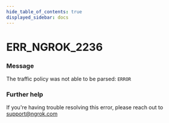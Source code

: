 ```yaml
---
hide_table_of_contents: true
displayed_sidebar: docs
---
```



# ERR_NGROK_2236

### Message
The traffic policy was not able to be parsed:
`ERROR`

<ErrorDetails error='err_ngrok_2236' />


### Further help
If you're having trouble resolving this error, please reach out to [support@ngrok.com](mailto:support@ngrok.com?subject=Help%20with%20ERR_NGROK_2236)

